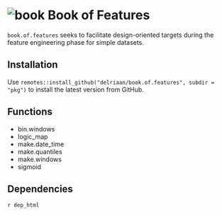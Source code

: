 # ![book](book_small.png) Book of Features

`book.of.features` seeks to facilitate design-oriented targets during the feature engineering phase for simple datasets.

## Installation

Use `remotes::install_github("delriaan/book.of.features", subdir = "pkg")` to install the latest version from GitHub.

## Functions

- bin.windows
- logic_map
- make.date_time
- make.quantiles
- make.windows
- sigmoid


## Dependencies

`r dep_html`
